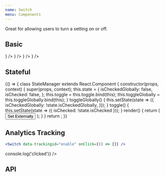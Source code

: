 ```yaml
---
name: Switch
menu: Components
---
```



Great for allowing users to turn a setting on or off.

## Basic

<Playground>
  <SpacedGroup direction="vertical">
      <FormControlLabel
        label="Not Checked"
        control={<Switch />}
      />
      <FormControlLabel
        label="checked"
        control={<Switch checked />}
      />
      <FormControlLabel
        label="Disabled"
        control={<Switch disabled />}
      />
      <FormControlLabel
        label="focused"
        control={<Switch focused />}
      />
  </SpacedGroup>
</Playground>

## Stateful

<Playground>
  {() => {
    class StateManager extends React.Component {
      constructor(props, context) {
        super(props, context);
        this.state = {
          isCheckedGlobally: false,
          isChecked: false,
        };
        this.toggle = this.toggle.bind(this);
        this.toggleGlobally = this.toggleGlobally.bind(this);
      }
      toggleGlobally() {
        this.setState(state => ({
          isCheckedGlobally: !state.isCheckedGlobally,
        }));
      }
      toggle() {
        this.setState(state => ({ isChecked: !state.isChecked }));
      }
      render() {
        return (
          <SpacedGroup direction="vertical">
            <Button onClick={this.toggleGlobally}>Set Externally</Button>
            <Switch checked={this.state.isCheckedGlobally} />
            <Switch checked={this.state.isChecked} onClick={this.toggle} />
          </SpacedGroup>
        );
      }
    }
    return <StateManager />;
  }}
</Playground>

## Analytics Tracking

```jsx
<Switch data-trackingid="enable" onClick={() => {}} />
```

<Playground data-test="analytics">
  <Switch data-trackingid="enable" onClick={() => console.log('clicked')} />
</Playground>

## API

<PropsTable of={Switch} />
